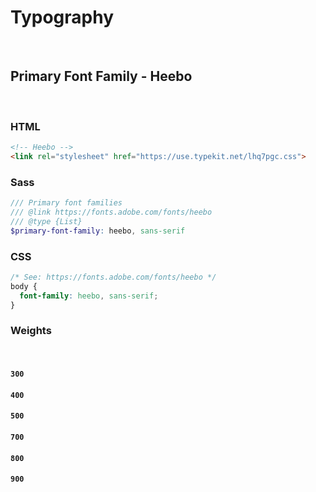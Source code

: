 <!-- Packages -->

<!-- Config -->

<!-- Metadata -->
<Meta title='Blocks/Typography' />


# Typography

<br/>

## Primary Font Family - Heebo

<br/>

### HTML

```html
<!-- Heebo -->
<link rel="stylesheet" href="https://use.typekit.net/lhq7pgc.css">
```

### Sass

```scss
/// Primary font families
/// @link https://fonts.adobe.com/fonts/heebo
/// @type {List}
$primary-font-family: heebo, sans-serif
```

### CSS

```css
/* See: https://fonts.adobe.com/fonts/heebo */
body {
  font-family: heebo, sans-serif;
}
```

### Weights

<br/>

#### `300`

<Typeset fontSizes={sizes} fontWeight={WEIGHTS.light} />

#### `400`

<Typeset fontSizes={sizes} fontWeight={WEIGHTS.regular} />

#### `500`

<Typeset fontSizes={sizes} fontWeight={WEIGHTS.medium} />

#### `700`

<Typeset fontSizes={sizes} fontWeight={WEIGHTS.bold} />

#### `800`

<Typeset fontSizes={sizes} fontWeight={WEIGHTS.extrabold} />

#### `900`

<Typeset fontSizes={sizes} fontWeight={WEIGHTS.black} />
